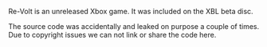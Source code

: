 {{Game}}
Re-Volt is an unreleased Xbox game. It was included on the XBL beta disc{{citation needed}}.

The source code was accidentally and leaked on purpose a couple of times.
Due to copyright issues we can not link or share the code here.